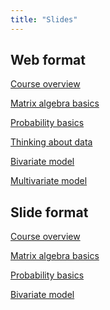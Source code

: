 ```yaml
---
title: "Slides"
---
```


::: panel-tabset
## Web format

[Course overview](overview24.qmd)

[Matrix algebra basics](matrix24.qmd)

[Probability basics](probability24.qmd)

[Thinking about data](thinkingdata24.qmd)

[Bivariate model](bivariate24.qmd)

[Multivariate model](multivariate24.qmd)

## Slide format

[Course overview](overview24s.qmd)

[Matrix algebra basics](matrix24s.qmd)

[Probability basics](probability24s.qmd)

[Bivariate model](bivariate24s.html)

<!-- [Multivariate model](multivariate24s.html) -->
:::

